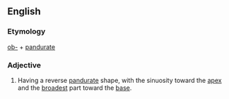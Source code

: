 ==English==

===Etymology===
[[ob-]] + [[pandurate]]

===Adjective===
{{en-adj|-}}

# {{botany|of leaves}} Having a reverse [[pandurate]] shape, with the sinuosity toward the [[apex]] and the [[broad]]est part toward the [[base]].